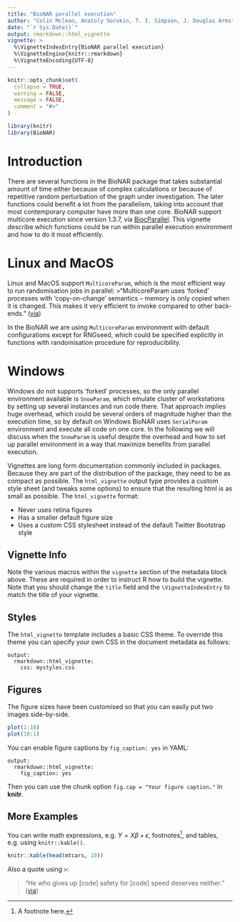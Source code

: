 ```yaml
---
title: "BioNAR parallel execution"
author: "Colin Mclean, Anatoly Sorokin, T. I. Simpson, J. Douglas Armstrong, Oksana Sorokina"
date: "`r Sys.Date()`"
output: rmarkdown::html_vignette
vignette: >
  %\VignetteIndexEntry{BioNAR parallel execution}
  %\VignetteEngine{knitr::rmarkdown}
  %\VignetteEncoding{UTF-8}
---
```


```r
knitr::opts_chunk$set(
  collapse = TRUE,
  warning = FALSE,
  message = FALSE,
  comment = "#>"
)
```

```r
library(knitr)
library(BioNAR)
```

# Introduction
There are several functions in the BioNAR package that takes substantial amount 
of time either because of complex calculations or because of repetitive random
perturbation of the graph under investigation. The later functions could benefit
a lot from the parallelism, taking into account that most contemporary computer
have more than one core. BioNAR support multicore execution since version 1.3.7,
via 
[BiocParallel](https://bioconductor.org/packages/release/bioc/html/BiocParallel.html).
This vignette describe which functions could be run within parallel execution
environment and how to do it most efficiently.

# Linux and MacOS
Linux and MacOS support `MulticoreParam`, which is the most efficient way to run
randomisation jobs in parallel:
>"MulticoreParam uses ‘forked’ processes with ‘copy-on-change’ semantics – memory is only copied when it is changed. This makes it very efficient to invoke compared to other back-ends."
([via](https://bioconductor.org/packages/release/bioc/vignettes/BiocParallel/inst/doc/Introduction_To_BiocParallel.html))

In the BioNAR we are using `MulticoreParam` environment with default 
configurations except for RNGseed, which could be specified explicitly in 
functions with randomisation procedure for reproducibility.

# Windows
Windows do not supports 'forked' processes, so the only parallel environment
available is `SnowParam`, which emulate cluster of workstations by setting up 
several instances and run code there. That approach implies huge overhead, which
could be several orders of magnitude higher than the execution time, so by
default on Windows BioNAR uses `SerialParam` environment and execute all code
on one core. In the following we will discuss when the `SnowParam` is useful despite the overhead and how to set up parallel environment in a way that maximize benefits
from parallel execution.




Vignettes are long form documentation commonly included in packages. Because they are part of the distribution of the package, they need to be as compact as possible. The `html_vignette` output type provides a custom style sheet (and tweaks some options) to ensure that the resulting html is as small as possible. The `html_vignette` format:

- Never uses retina figures
- Has a smaller default figure size
- Uses a custom CSS stylesheet instead of the default Twitter Bootstrap style

## Vignette Info

Note the various macros within the `vignette` section of the metadata block above. These are required in order to instruct R how to build the vignette. Note that you should change the `title` field and the `\VignetteIndexEntry` to match the title of your vignette.

## Styles

The `html_vignette` template includes a basic CSS theme. To override this theme you can specify your own CSS in the document metadata as follows:

    output: 
      rmarkdown::html_vignette:
        css: mystyles.css

## Figures

The figure sizes have been customised so that you can easily put two images side-by-side. 

```r
plot(1:10)
plot(10:1)
```

You can enable figure captions by `fig_caption: yes` in YAML:

    output:
      rmarkdown::html_vignette:
        fig_caption: yes

Then you can use the chunk option `fig.cap = "Your figure caption."` in **knitr**.

## More Examples

You can write math expressions, e.g. $Y = X\beta + \epsilon$, footnotes^[A footnote here.], and tables, e.g. using `knitr::kable()`.

```r
knitr::kable(head(mtcars, 10))
```

Also a quote using `>`:

> "He who gives up [code] safety for [code] speed deserves neither."
([via](https://twitter.com/hadleywickham/status/504368538874703872))
